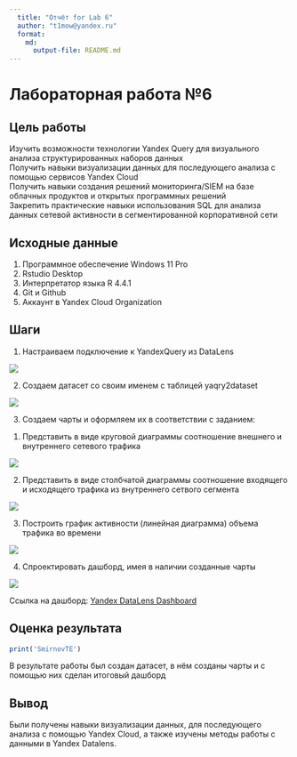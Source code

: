```yaml
---
  title: "Отчёт for Lab 6"
  author: "t1mow@yandex.ru"
  format: 
    md: 
      output-file: README.md
---
```


# Лабораторная работа №6

## Цель работы 

Изучить возможности технологии Yandex Query для визуального анализа структурированных наборов данных    
Получить навыки визуализации данных для последующего анализа с помощью сервисов Yandex Cloud    
Получить навыки создания решений мониторинга/SIEM на базе облачных продуктов и открытых программных решений    
Закрепить практические навыки использования SQL для анализа данных сетевой активности в сегментированной корпоративной сети

## Исходные данные

  1. Программное обеспечение Windows 11 Pro
  2. Rstudio Desktop
  3. Интерпретатор языка R 4.4.1
  4. Git и Github
  5. Аккаунт в Yandex Cloud Organization

## Шаги

1. Настраиваем подключение к YandexQuery из DataLens

![](images/1.png)

2. Создаем датасет со своим именем с таблицей yaqry2dataset

![](images/2.png)

3. Создаем чарты и оформляем их в соответствии с заданием:
  1) Представить в виде круговой диаграммы соотношение внешнего и внутреннего
сетевого трафика

![](images/3.png)

  2) Представить в виде столбчатой диаграммы соотношение входящего и
исходящего трафика из внутреннего сетвого сегмента

![](images/4.png)

  3) Построить график активности (линейная диаграмма) объема трафика во
времени

![](images/5.png)

4. Спроектировать дашборд, имея в наличии созданные чарты

![](images/6.png)

Ссылка на дашборд: [Yandex DataLens Dashboard](https://datalens.yandex.cloud/vhyu868x837wi)

## Оценка результата

```r
print('SmirnovTE')
```

В результате работы был создан датасет, в нём созданы чарты и с помощью них сделан итоговый дашборд

## Вывод

Были получены навыки визуализации данных, для последующего анализа с помощью Yandex Cloud, а также изучены методы работы с данными в Yandex Datalens.

